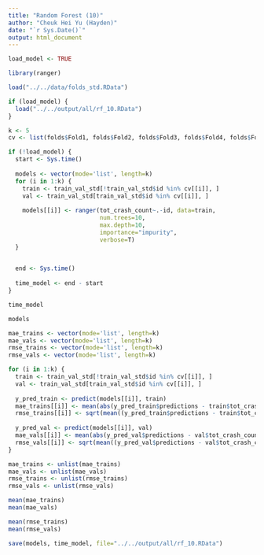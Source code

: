 ```yaml
---
title: "Random Forest (10)"
author: "Cheuk Hei Yu (Hayden)"
date: "`r Sys.Date()`"
output: html_document
---
```


```r
load_model <- TRUE
```

```r
library(ranger)
```

```r
load("../../data/folds_std.RData")

if (load_model) {
  load("../../output/all/rf_10.RData")
}
```

```r
k <- 5
cv <- list(folds$Fold1, folds$Fold2, folds$Fold3, folds$Fold4, folds$Fold5)

if (!load_model) {
  start <- Sys.time()
  
  models <- vector(mode='list', length=k)
  for (i in 1:k) {
    train <- train_val_std[!train_val_std$id %in% cv[[i]], ]
    val <- train_val_std[train_val_std$id %in% cv[[i]], ]
    
    models[[i]] <- ranger(tot_crash_count~.-id, data=train, 
                          num.trees=10, 
                          max.depth=10,
                          importance="impurity", 
                          verbose=T)
  }
  

  end <- Sys.time()
  
  time_model <- end - start
}

time_model
```

```r
models
```

```r
mae_trains <- vector(mode='list', length=k)
mae_vals <- vector(mode='list', length=k)
rmse_trains <- vector(mode='list', length=k)
rmse_vals <- vector(mode='list', length=k)

for (i in 1:k) {
  train <- train_val_std[!train_val_std$id %in% cv[[i]], ]
  val <- train_val_std[train_val_std$id %in% cv[[i]], ]
  
  y_pred_train <- predict(models[[i]], train)
  mae_trains[[i]] <- mean(abs(y_pred_train$predictions - train$tot_crash_count))
  rmse_trains[[i]] <- sqrt(mean((y_pred_train$predictions - train$tot_crash_count) ^ 2))
  
  y_pred_val <- predict(models[[i]], val)
  mae_vals[[i]] <- mean(abs(y_pred_val$predictions - val$tot_crash_count))
  rmse_vals[[i]] <- sqrt(mean((y_pred_val$predictions - val$tot_crash_count) ^ 2))
}

mae_trains <- unlist(mae_trains)
mae_vals <- unlist(mae_vals)
rmse_trains <- unlist(rmse_trains)
rmse_vals <- unlist(rmse_vals)
```

```r
mean(mae_trains)
mean(mae_vals)
```

```r
mean(rmse_trains)
mean(rmse_vals)
```

```r
save(models, time_model, file="../../output/all/rf_10.RData")
```
